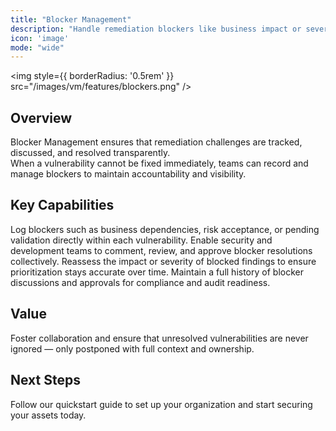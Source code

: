 ```yaml
---
title: "Blocker Management"
description: "Handle remediation blockers like business impact or severity revalidation collaboratively."
icon: 'image'
mode: "wide"
---
```


<img
  style={{ borderRadius: '0.5rem' }}
  src="/images/vm/features/blockers.png"
/>



## Overview

Blocker Management ensures that remediation challenges are tracked, discussed, and resolved transparently.  
When a vulnerability cannot be fixed immediately, teams can record and manage blockers to maintain accountability and visibility.

## Key Capabilities

<Columns cols={2}>
  <Card title="Track Blockers" icon="ban">
    Log blockers such as business dependencies, risk acceptance, or pending validation directly within each vulnerability.
  </Card>
  <Card title="Collaborative Resolution" icon="users">
    Enable security and development teams to comment, review, and approve blocker resolutions collectively.
  </Card>
  <Card title="Severity Revalidation" icon="gauge-high">
    Reassess the impact or severity of blocked findings to ensure prioritization stays accurate over time.
  </Card>
  <Card title="Accountability & Audit" icon="file-shield">
    Maintain a full history of blocker discussions and approvals for compliance and audit readiness.
  </Card>
</Columns>

## Value

Foster collaboration and ensure that unresolved vulnerabilities are never ignored — only postponed with full context and ownership.


## Next Steps

<Card title="Explore Live Demo Now" icon="arrow-right" href="https://suite.snapsec.co/demo">
  Follow our quickstart guide to set up your organization and start securing your assets today.
</Card>
